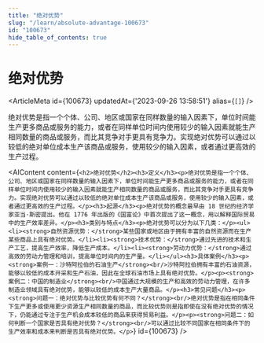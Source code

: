 ```yaml
---
title: "绝对优势"
slug: "/learn/absolute-advantage-100673"
id: "100673"
hide_table_of_contents: true
---
```



# 绝对优势

<ArticleMeta id={100673} updatedAt={'2023-09-26 13:58:51'} alias={`[]`} />
<div className='border-solid border-b border-t-0 my-4 border-[var(--ifm-color-gray-300)]' />

绝对优势是指一个个体、公司、地区或国家在同样数量的输入因素下，单位时间能生产更多商品或服务的能力，或者在同样单位时间内使用较少的输入因素就能生产相同数量的商品或服务，而比其竞争对手更具有竞争力。实现绝对优势可以通过以较低的绝对单位成本生产该商品或服务，使用较少的输入因素，或者通过更高效的生产过程。

<AIContent content={`<h2>绝对优势</h2><h3>定义</h3><p>绝对优势是指一个个体、公司、地区或国家在同样数量的输入因素下，单位时间能生产更多商品或服务的能力，或者在同样单位时间内使用较少的输入因素就能生产相同数量的商品或服务，而比其竞争对手更具有竞争力。实现绝对优势可以通过以较低的绝对单位成本生产该商品或服务，使用较少的输入因素，或者通过更高效的生产过程。</p><h3>起源</h3><p>绝对优势的概念最早由 18 世纪的经济学家亚当·斯密提出。他在 1776 年出版的《国富论》中首次提出了这一概念，用以解释国际贸易中的生产效率差异。</p><h3>类别与特点</h3><p>绝对优势可以分为以下几类：</p><ul><li><strong>自然资源优势：</strong>某些国家或地区由于拥有丰富的自然资源而在生产某些商品上具有绝对优势。</li><li><strong>技术优势：</strong>通过先进的技术和生产工艺，提高生产效率，降低生产成本。</li><li><strong>劳动力优势：</strong>通过高效的劳动力管理和培训，提高单位时间内的生产量。</li></ul><h3>具体案例</h3><p><strong>案例一：沙特阿拉伯的石油生产</strong><br/>沙特阿拉伯拥有丰富的石油资源，能够以较低的成本开采和生产石油，因此在全球石油市场上具有绝对优势。</p><p><strong>案例二：中国的制造业</strong><br/>中国通过大规模的生产和高效的劳动力管理，在许多制造业领域具有绝对优势，能够以较低的成本生产大量商品。</p><h3>常见问题</h3><p><strong>问题一：绝对优势与比较优势有何不同？</strong><br/>绝对优势是指在相同条件下生产更多或使用更少资源生产相同数量的商品，而比较优势则是指即使在没有绝对优势的情况下，仍能通过专注于生产机会成本较低的商品来获得贸易利益。</p><p><strong>问题二：如何判断一个国家是否具有绝对优势？</strong><br/>可以通过比较不同国家在相同条件下的生产效率和成本来判断是否具有绝对优势。</p>`} id={100673} />
